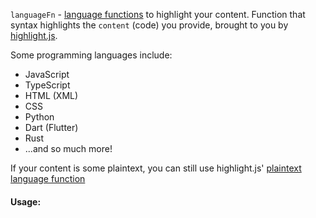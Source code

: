 
`languageFn` - [language functions](https://github.com/highlightjs/highlight.js/tree/main/src/languages) to highlight your content. Function that syntax highlights the `content` (code) you provide,
brought to you by [highlight.js](https://github.com/highlightjs/highlight.js).

Some programming languages include:

- JavaScript
- TypeScript
- HTML (XML)
- CSS
- Python
- Dart (Flutter)
- Rust
- ...and so much more!

If your content is some plaintext, you can still use highlight.js' [plaintext language function](https://github.com/highlightjs/highlight.js/blob/main/src/languages/plaintext.js)

#### Usage:

<CodeDemo />
